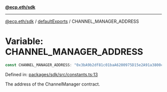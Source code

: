 [**@ecp.eth/sdk**](../../index.mdx)

***

[@ecp.eth/sdk](/sdk-reference/index.mdx) / [defaultExports](/sdk-reference/defaultExports/index.mdx) / CHANNEL\_MANAGER\_ADDRESS

# Variable: CHANNEL\_MANAGER\_ADDRESS

```ts
const CHANNEL_MANAGER_ADDRESS: "0x3bA9b2df81c01baA6200975D15e2A91a3800cdA6";
```

Defined in: [packages/sdk/src/constants.ts:13](https://github.com/ecp-eth/comments-monorepo/blob/main/packages/sdk/src/constants.ts#L13)

The address of the ChannelManager contract.
